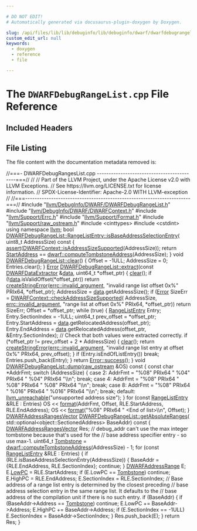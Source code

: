 ```yaml
---

# DO NOT EDIT!
# Automatically generated via docusaurus-plugin-doxygen by Doxygen.

slug: /api/files/lib/lib/debuginfo/lib/debuginfo/dwarf/dwarfdebugrangelist-cpp
custom_edit_url: null
keywords:
  - doxygen
  - reference
  - file

---
```





# The `DWARFDebugRangeList.cpp` File Reference

<DoxygenPage pluginConfig={pluginConfig}>



## Included Headers

<IncludesList>
<IncludesListItem
  filePath="llvm/DebugInfo/DWARF/DWARFDebugRangeList.h"
  permalink="/docs/api/files/include/include/llvm/include/llvm/debuginfo/include/llvm/debuginfo/dwarf/dwarfdebugrangelist-h"
  isLocal="true" />
<IncludesListItem
  filePath="llvm/DebugInfo/DWARF/DWARFContext.h"
  permalink="/docs/api/files/include/include/llvm/include/llvm/debuginfo/include/llvm/debuginfo/dwarf/dwarfcontext-h"
  isLocal="true" />
<IncludesListItem
  filePath="llvm/Support/Errc.h"
  permalink="/docs/api/files/include/include/llvm/include/llvm/support/errc-h"
  isLocal="true" />
<IncludesListItem
  filePath="llvm/Support/Format.h"
  permalink="/docs/api/files/include/include/llvm/include/llvm/support/format-h"
  isLocal="true" />
<IncludesListItem
  filePath="llvm/Support/raw_ostream.h"
  permalink="/docs/api/files/include/include/llvm/include/llvm/support/raw-ostream-h"
  isLocal="true" />
<IncludesListItem
  filePath="cinttypes"
  permalink=""
  isLocal="false" />
<IncludesListItem
  filePath="cstdint"
  permalink=""
  isLocal="false" />
</IncludesList>


## File Listing

The file content with the documentation metadata removed is:

<ProgramListing>

<Link id="l00001" /><CodeLine lineNumber="1"><Highlight kind="comment">//===- DWARFDebugRangesList.cpp -------------------------------------------===//</Highlight><Highlight kind="normal"></Highlight></CodeLine>
<Link id="l00002" /><CodeLine lineNumber="2"><Highlight kind="normal"></Highlight><Highlight kind="comment">//</Highlight><Highlight kind="normal"></Highlight></CodeLine>
<Link id="l00003" /><CodeLine lineNumber="3"><Highlight kind="normal"></Highlight><Highlight kind="comment">// Part of the LLVM Project, under the Apache License v2.0 with LLVM Exceptions.</Highlight><Highlight kind="normal"></Highlight></CodeLine>
<Link id="l00004" /><CodeLine lineNumber="4"><Highlight kind="normal"></Highlight><Highlight kind="comment">// See https://llvm.org/LICENSE.txt for license information.</Highlight><Highlight kind="normal"></Highlight></CodeLine>
<Link id="l00005" /><CodeLine lineNumber="5"><Highlight kind="normal"></Highlight><Highlight kind="comment">// SPDX-License-Identifier: Apache-2.0 WITH LLVM-exception</Highlight><Highlight kind="normal"></Highlight></CodeLine>
<Link id="l00006" /><CodeLine lineNumber="6"><Highlight kind="normal"></Highlight><Highlight kind="comment">//</Highlight><Highlight kind="normal"></Highlight></CodeLine>
<Link id="l00007" /><CodeLine lineNumber="7"><Highlight kind="normal"></Highlight><Highlight kind="comment">//===----------------------------------------------------------------------===//</Highlight><Highlight kind="normal"></Highlight></CodeLine>
<Link id="l00008" /><CodeLine lineNumber="8"><Highlight kind="normal"></Highlight></CodeLine>
<Link id="l00009" /><CodeLine lineNumber="9"><Highlight kind="normal"></Highlight><Highlight kind="preprocessor">#include &quot;<a href="/docs/api/files/include/include/llvm/include/llvm/debuginfo/include/llvm/debuginfo/dwarf/dwarfdebugrangelist-h">llvm/DebugInfo/DWARF/DWARFDebugRangeList.h</a>&quot;</Highlight><Highlight kind="normal"></Highlight></CodeLine>
<Link id="l00010" /><CodeLine lineNumber="10"><Highlight kind="normal"></Highlight><Highlight kind="preprocessor">#include &quot;<a href="/docs/api/files/include/include/llvm/include/llvm/debuginfo/include/llvm/debuginfo/dwarf/dwarfcontext-h">llvm/DebugInfo/DWARF/DWARFContext.h</a>&quot;</Highlight><Highlight kind="normal"></Highlight></CodeLine>
<Link id="l00011" /><CodeLine lineNumber="11"><Highlight kind="normal"></Highlight><Highlight kind="preprocessor">#include &quot;<a href="/docs/api/files/include/include/llvm/include/llvm/support/errc-h">llvm/Support/Errc.h</a>&quot;</Highlight><Highlight kind="normal"></Highlight></CodeLine>
<Link id="l00012" /><CodeLine lineNumber="12"><Highlight kind="normal"></Highlight><Highlight kind="preprocessor">#include &quot;<a href="/docs/api/files/include/include/llvm/include/llvm/support/format-h">llvm/Support/Format.h</a>&quot;</Highlight><Highlight kind="normal"></Highlight></CodeLine>
<Link id="l00013" /><CodeLine lineNumber="13"><Highlight kind="normal"></Highlight><Highlight kind="preprocessor">#include &quot;<a href="/docs/api/files/include/include/llvm/include/llvm/support/raw-ostream-h">llvm/Support/raw&#95;ostream.h</a>&quot;</Highlight><Highlight kind="normal"></Highlight></CodeLine>
<Link id="l00014" /><CodeLine lineNumber="14"><Highlight kind="normal"></Highlight><Highlight kind="preprocessor">#include &lt;cinttypes&gt;</Highlight><Highlight kind="normal"></Highlight></CodeLine>
<Link id="l00015" /><CodeLine lineNumber="15"><Highlight kind="normal"></Highlight><Highlight kind="preprocessor">#include &lt;cstdint&gt;</Highlight><Highlight kind="normal"></Highlight></CodeLine>
<Link id="l00016" /><CodeLine lineNumber="16"><Highlight kind="normal"></Highlight></CodeLine>
<Link id="l00017" /><CodeLine lineNumber="17"><Highlight kind="normal"></Highlight><Highlight kind="keyword">using namespace </Highlight><Highlight kind="normal"><a href="/docs/api/namespaces/llvm">llvm</a>;</Highlight></CodeLine>
<Link id="l00018" /><CodeLine lineNumber="18"><Highlight kind="normal"></Highlight></CodeLine>
<Link id="l00019" /><CodeLine lineNumber="19" lineLink="/docs/api/structs/llvm/dwarfdebugrangelist/rangelistentry/#aab974969801970ba1a8b9b3a0c69f5f5"><Highlight kind="normal"></Highlight><Highlight kind="keywordtype">bool</Highlight><Highlight kind="normal"> <a href="/docs/api/structs/llvm/dwarfdebugrangelist/rangelistentry/#aab974969801970ba1a8b9b3a0c69f5f5">DWARFDebugRangeList::RangeListEntry::isBaseAddressSelectionEntry</a>(</Highlight></CodeLine>
<Link id="l00020" /><CodeLine lineNumber="20"><Highlight kind="normal">    uint8&#95;t AddressSize)</Highlight><Highlight kind="keyword"> const </Highlight><Highlight kind="normal">&#123;</Highlight></CodeLine>
<Link id="l00021" /><CodeLine lineNumber="21"><Highlight kind="normal">  <a href="/docs/api/files/lib/lib/target/lib/target/amdgpu/silowercontrolflow-cpp/#a4868c5d81c5ccc98c47aeab6244346a0">assert</a>(<a href="/docs/api/classes/llvm/dwarfcontext/#ae44667c99ac42386fb7f60170a90b011">DWARFContext::isAddressSizeSupported</a>(AddressSize));</Highlight></CodeLine>
<Link id="l00022" /><CodeLine lineNumber="22"><Highlight kind="normal">  </Highlight><Highlight kind="keywordflow">return</Highlight><Highlight kind="normal"> <a href="/docs/api/structs/llvm/dwarfdebugrangelist/rangelistentry/#afa95d135ac835ee0ca83041eccee588e">StartAddress</a> == <a href="/docs/api/namespaces/llvm/dwarf/#ad31a7a9cab8288e009f13cfabc5afc13">dwarf::computeTombstoneAddress</a>(AddressSize);</Highlight></CodeLine>
<Link id="l00023" /><CodeLine lineNumber="23"><Highlight kind="normal">&#125;</Highlight></CodeLine>
<Link id="l00024" /><CodeLine lineNumber="24"><Highlight kind="normal"></Highlight></CodeLine>
<Link id="l00025" /><CodeLine lineNumber="25" lineLink="/docs/api/classes/llvm/dwarfdebugrangelist/#a3dffeedde1dc4fc34655ee7829a626d3"><Highlight kind="normal"></Highlight><Highlight kind="keywordtype">void</Highlight><Highlight kind="normal"> <a href="/docs/api/classes/llvm/dwarfdebugrangelist/#a3dffeedde1dc4fc34655ee7829a626d3">DWARFDebugRangeList::clear</a>() &#123;</Highlight></CodeLine>
<Link id="l00026" /><CodeLine lineNumber="26"><Highlight kind="normal">  Offset = -1ULL;</Highlight></CodeLine>
<Link id="l00027" /><CodeLine lineNumber="27"><Highlight kind="normal">  AddressSize = 0;</Highlight></CodeLine>
<Link id="l00028" /><CodeLine lineNumber="28"><Highlight kind="normal">  Entries.clear();</Highlight></CodeLine>
<Link id="l00029" /><CodeLine lineNumber="29"><Highlight kind="normal">&#125;</Highlight></CodeLine>
<Link id="l00030" /><CodeLine lineNumber="30"><Highlight kind="normal"></Highlight></CodeLine>
<Link id="l00031" /><CodeLine lineNumber="31" lineLink="/docs/api/classes/llvm/dwarfdebugrangelist/#a25597c272c2c6da035416f2331dccfbd"><Highlight kind="normal"><a href="/docs/api/classes/llvm/error">Error</a> <a href="/docs/api/classes/llvm/dwarfdebugrangelist/#a25597c272c2c6da035416f2331dccfbd">DWARFDebugRangeList::extract</a>(</Highlight><Highlight kind="keyword">const</Highlight><Highlight kind="normal"> <a href="/docs/api/classes/llvm/dwarfdataextractor">DWARFDataExtractor</a> &amp;<a href="/docs/api/files/lib/lib/codegen/staticdatasplitter-cpp/#ad2fefd8832b4b1ea3dbb1f621063bbff">data</a>,</Highlight></CodeLine>
<Link id="l00032" /><CodeLine lineNumber="32"><Highlight kind="normal">                                   uint64&#95;t &#42;offset&#95;ptr) &#123;</Highlight></CodeLine>
<Link id="l00033" /><CodeLine lineNumber="33"><Highlight kind="normal">  <a href="/docs/api/classes/llvm/dwarfdebugrangelist/#a3dffeedde1dc4fc34655ee7829a626d3">clear</a>();</Highlight></CodeLine>
<Link id="l00034" /><CodeLine lineNumber="34"><Highlight kind="normal">  </Highlight><Highlight kind="keywordflow">if</Highlight><Highlight kind="normal"> (!<a href="/docs/api/files/lib/lib/codegen/staticdatasplitter-cpp/#ad2fefd8832b4b1ea3dbb1f621063bbff">data</a>.isValidOffset(&#42;offset&#95;ptr))</Highlight></CodeLine>
<Link id="l00035" /><CodeLine lineNumber="35"><Highlight kind="normal">    </Highlight><Highlight kind="keywordflow">return</Highlight><Highlight kind="normal"> <a href="/docs/api/namespaces/llvm/#a4d2fd926089a58d482fb67a362e11bad">createStringError</a>(<a href="/docs/api/namespaces/llvm/#a59739a4f15fb2ec57a6b7fcfe938546bae55d43eabeefe5a8271b4a3c898bd18f">errc::invalid&#95;argument</a>,</Highlight></CodeLine>
<Link id="l00036" /><CodeLine lineNumber="36"><Highlight kind="normal">                       </Highlight><Highlight kind="stringliteral">&quot;invalid range list offset 0x%&quot;</Highlight><Highlight kind="normal"> PRIx64, &#42;offset&#95;ptr);</Highlight></CodeLine>
<Link id="l00037" /><CodeLine lineNumber="37"><Highlight kind="normal"></Highlight></CodeLine>
<Link id="l00038" /><CodeLine lineNumber="38"><Highlight kind="normal">  AddressSize = <a href="/docs/api/files/lib/lib/codegen/staticdatasplitter-cpp/#ad2fefd8832b4b1ea3dbb1f621063bbff">data</a>.getAddressSize();</Highlight></CodeLine>
<Link id="l00039" /><CodeLine lineNumber="39"><Highlight kind="normal">  </Highlight><Highlight kind="keywordflow">if</Highlight><Highlight kind="normal"> (<a href="/docs/api/classes/llvm/error">Error</a> SizeErr = <a href="/docs/api/classes/llvm/dwarfcontext/#a62e2d6aade48552d756381ef9336576a">DWARFContext::checkAddressSizeSupported</a>(</Highlight></CodeLine>
<Link id="l00040" /><CodeLine lineNumber="40"><Highlight kind="normal">          AddressSize, <a href="/docs/api/namespaces/llvm/#a59739a4f15fb2ec57a6b7fcfe938546bae55d43eabeefe5a8271b4a3c898bd18f">errc::invalid&#95;argument</a>,</Highlight></CodeLine>
<Link id="l00041" /><CodeLine lineNumber="41"><Highlight kind="normal">          </Highlight><Highlight kind="stringliteral">&quot;range list at offset 0x%&quot;</Highlight><Highlight kind="normal"> PRIx64, &#42;offset&#95;ptr))</Highlight></CodeLine>
<Link id="l00042" /><CodeLine lineNumber="42"><Highlight kind="normal">    </Highlight><Highlight kind="keywordflow">return</Highlight><Highlight kind="normal"> SizeErr;</Highlight></CodeLine>
<Link id="l00043" /><CodeLine lineNumber="43"><Highlight kind="normal">  Offset = &#42;offset&#95;ptr;</Highlight></CodeLine>
<Link id="l00044" /><CodeLine lineNumber="44"><Highlight kind="normal">  </Highlight><Highlight kind="keywordflow">while</Highlight><Highlight kind="normal"> (</Highlight><Highlight kind="keyword">true</Highlight><Highlight kind="normal">) &#123;</Highlight></CodeLine>
<Link id="l00045" /><CodeLine lineNumber="45"><Highlight kind="normal">    <a href="/docs/api/structs/llvm/dwarfdebugrangelist/rangelistentry">RangeListEntry</a> Entry;</Highlight></CodeLine>
<Link id="l00046" /><CodeLine lineNumber="46"><Highlight kind="normal">    Entry.SectionIndex = -1ULL;</Highlight></CodeLine>
<Link id="l00047" /><CodeLine lineNumber="47"><Highlight kind="normal"></Highlight></CodeLine>
<Link id="l00048" /><CodeLine lineNumber="48"><Highlight kind="normal">    uint64&#95;t prev&#95;offset = &#42;offset&#95;ptr;</Highlight></CodeLine>
<Link id="l00049" /><CodeLine lineNumber="49"><Highlight kind="normal">    Entry.StartAddress = <a href="/docs/api/files/lib/lib/codegen/staticdatasplitter-cpp/#ad2fefd8832b4b1ea3dbb1f621063bbff">data</a>.getRelocatedAddress(offset&#95;ptr);</Highlight></CodeLine>
<Link id="l00050" /><CodeLine lineNumber="50"><Highlight kind="normal">    Entry.EndAddress =</Highlight></CodeLine>
<Link id="l00051" /><CodeLine lineNumber="51"><Highlight kind="normal">        <a href="/docs/api/files/lib/lib/codegen/staticdatasplitter-cpp/#ad2fefd8832b4b1ea3dbb1f621063bbff">data</a>.getRelocatedAddress(offset&#95;ptr, &amp;Entry.SectionIndex);</Highlight></CodeLine>
<Link id="l00052" /><CodeLine lineNumber="52"><Highlight kind="normal"></Highlight></CodeLine>
<Link id="l00053" /><CodeLine lineNumber="53"><Highlight kind="normal">    </Highlight><Highlight kind="comment">// Check that both values were extracted correctly.</Highlight><Highlight kind="normal"></Highlight></CodeLine>
<Link id="l00054" /><CodeLine lineNumber="54"><Highlight kind="normal">    </Highlight><Highlight kind="keywordflow">if</Highlight><Highlight kind="normal"> (&#42;offset&#95;ptr != prev&#95;offset + 2 &#42; AddressSize) &#123;</Highlight></CodeLine>
<Link id="l00055" /><CodeLine lineNumber="55"><Highlight kind="normal">      <a href="/docs/api/classes/llvm/dwarfdebugrangelist/#a3dffeedde1dc4fc34655ee7829a626d3">clear</a>();</Highlight></CodeLine>
<Link id="l00056" /><CodeLine lineNumber="56"><Highlight kind="normal">      </Highlight><Highlight kind="keywordflow">return</Highlight><Highlight kind="normal"> <a href="/docs/api/namespaces/llvm/#a4d2fd926089a58d482fb67a362e11bad">createStringError</a>(<a href="/docs/api/namespaces/llvm/#a59739a4f15fb2ec57a6b7fcfe938546bae55d43eabeefe5a8271b4a3c898bd18f">errc::invalid&#95;argument</a>,</Highlight></CodeLine>
<Link id="l00057" /><CodeLine lineNumber="57"><Highlight kind="normal">                         </Highlight><Highlight kind="stringliteral">&quot;invalid range list entry at offset 0x%&quot;</Highlight><Highlight kind="normal"> PRIx64,</Highlight></CodeLine>
<Link id="l00058" /><CodeLine lineNumber="58"><Highlight kind="normal">                         prev&#95;offset);</Highlight></CodeLine>
<Link id="l00059" /><CodeLine lineNumber="59"><Highlight kind="normal">    &#125;</Highlight></CodeLine>
<Link id="l00060" /><CodeLine lineNumber="60"><Highlight kind="normal">    </Highlight><Highlight kind="keywordflow">if</Highlight><Highlight kind="normal"> (Entry.isEndOfListEntry())</Highlight></CodeLine>
<Link id="l00061" /><CodeLine lineNumber="61"><Highlight kind="normal">      </Highlight><Highlight kind="keywordflow">break</Highlight><Highlight kind="normal">;</Highlight></CodeLine>
<Link id="l00062" /><CodeLine lineNumber="62"><Highlight kind="normal">    Entries.push&#95;back(Entry);</Highlight></CodeLine>
<Link id="l00063" /><CodeLine lineNumber="63"><Highlight kind="normal">  &#125;</Highlight></CodeLine>
<Link id="l00064" /><CodeLine lineNumber="64"><Highlight kind="normal">  </Highlight><Highlight kind="keywordflow">return</Highlight><Highlight kind="normal"> <a href="/docs/api/classes/llvm/error/#a4dfd0813c3d0e0a30439b5a3e9196b59">Error::success</a>();</Highlight></CodeLine>
<Link id="l00065" /><CodeLine lineNumber="65"><Highlight kind="normal">&#125;</Highlight></CodeLine>
<Link id="l00066" /><CodeLine lineNumber="66"><Highlight kind="normal"></Highlight></CodeLine>
<Link id="l00067" /><CodeLine lineNumber="67" lineLink="/docs/api/classes/llvm/dwarfdebugrangelist/#adfc6560d80dd2ff0053cd7ef7ba0f5f1"><Highlight kind="normal"></Highlight><Highlight kind="keywordtype">void</Highlight><Highlight kind="normal"> <a href="/docs/api/classes/llvm/dwarfdebugrangelist/#adfc6560d80dd2ff0053cd7ef7ba0f5f1">DWARFDebugRangeList::dump</a>(<a href="/docs/api/classes/llvm/raw-ostream">raw&#95;ostream</a> &amp;OS)</Highlight><Highlight kind="keyword"> const </Highlight><Highlight kind="normal">&#123;</Highlight></CodeLine>
<Link id="l00068" /><CodeLine lineNumber="68"><Highlight kind="normal">  </Highlight><Highlight kind="keyword">const</Highlight><Highlight kind="normal"> </Highlight><Highlight kind="keywordtype">char</Highlight><Highlight kind="normal"> &#42;AddrFmt;</Highlight></CodeLine>
<Link id="l00069" /><CodeLine lineNumber="69"><Highlight kind="normal">  </Highlight><Highlight kind="keywordflow">switch</Highlight><Highlight kind="normal"> (AddressSize) &#123;</Highlight></CodeLine>
<Link id="l00070" /><CodeLine lineNumber="70"><Highlight kind="normal">  </Highlight><Highlight kind="keywordflow">case</Highlight><Highlight kind="normal"> 2:</Highlight></CodeLine>
<Link id="l00071" /><CodeLine lineNumber="71"><Highlight kind="normal">    AddrFmt = </Highlight><Highlight kind="stringliteral">&quot;%08&quot;</Highlight><Highlight kind="normal"> PRIx64 </Highlight><Highlight kind="stringliteral">&quot; %04&quot;</Highlight><Highlight kind="normal"> PRIx64 </Highlight><Highlight kind="stringliteral">&quot; %04&quot;</Highlight><Highlight kind="normal"> PRIx64 </Highlight><Highlight kind="stringliteral">&quot;\\n&quot;</Highlight><Highlight kind="normal">;</Highlight></CodeLine>
<Link id="l00072" /><CodeLine lineNumber="72"><Highlight kind="normal">    </Highlight><Highlight kind="keywordflow">break</Highlight><Highlight kind="normal">;</Highlight></CodeLine>
<Link id="l00073" /><CodeLine lineNumber="73"><Highlight kind="normal">  </Highlight><Highlight kind="keywordflow">case</Highlight><Highlight kind="normal"> 4:</Highlight></CodeLine>
<Link id="l00074" /><CodeLine lineNumber="74"><Highlight kind="normal">    AddrFmt = </Highlight><Highlight kind="stringliteral">&quot;%08&quot;</Highlight><Highlight kind="normal"> PRIx64 </Highlight><Highlight kind="stringliteral">&quot; %08&quot;</Highlight><Highlight kind="normal"> PRIx64 </Highlight><Highlight kind="stringliteral">&quot; %08&quot;</Highlight><Highlight kind="normal"> PRIx64 </Highlight><Highlight kind="stringliteral">&quot;\\n&quot;</Highlight><Highlight kind="normal">;</Highlight></CodeLine>
<Link id="l00075" /><CodeLine lineNumber="75"><Highlight kind="normal">    </Highlight><Highlight kind="keywordflow">break</Highlight><Highlight kind="normal">;</Highlight></CodeLine>
<Link id="l00076" /><CodeLine lineNumber="76"><Highlight kind="normal">  </Highlight><Highlight kind="keywordflow">case</Highlight><Highlight kind="normal"> 8:</Highlight></CodeLine>
<Link id="l00077" /><CodeLine lineNumber="77"><Highlight kind="normal">    AddrFmt = </Highlight><Highlight kind="stringliteral">&quot;%08&quot;</Highlight><Highlight kind="normal"> PRIx64 </Highlight><Highlight kind="stringliteral">&quot; %016&quot;</Highlight><Highlight kind="normal"> PRIx64 </Highlight><Highlight kind="stringliteral">&quot; %016&quot;</Highlight><Highlight kind="normal"> PRIx64 </Highlight><Highlight kind="stringliteral">&quot;\\n&quot;</Highlight><Highlight kind="normal">;</Highlight></CodeLine>
<Link id="l00078" /><CodeLine lineNumber="78"><Highlight kind="normal">    </Highlight><Highlight kind="keywordflow">break</Highlight><Highlight kind="normal">;</Highlight></CodeLine>
<Link id="l00079" /><CodeLine lineNumber="79"><Highlight kind="normal">  </Highlight><Highlight kind="keywordflow">default</Highlight><Highlight kind="normal">:</Highlight></CodeLine>
<Link id="l00080" /><CodeLine lineNumber="80"><Highlight kind="normal">    <a href="/docs/api/files/include/include/llvm/include/llvm/support/errorhandling-h/#ace243f5c25697a1107cce46626b3dc94">llvm&#95;unreachable</a>(</Highlight><Highlight kind="stringliteral">&quot;unsupported address size&quot;</Highlight><Highlight kind="normal">);</Highlight></CodeLine>
<Link id="l00081" /><CodeLine lineNumber="81"><Highlight kind="normal">  &#125;</Highlight></CodeLine>
<Link id="l00082" /><CodeLine lineNumber="82"><Highlight kind="normal">  </Highlight><Highlight kind="keywordflow">for</Highlight><Highlight kind="normal"> (</Highlight><Highlight kind="keyword">const</Highlight><Highlight kind="normal"> <a href="/docs/api/structs/llvm/dwarfdebugrangelist/rangelistentry">RangeListEntry</a> &amp;RLE : Entries)</Highlight></CodeLine>
<Link id="l00083" /><CodeLine lineNumber="83"><Highlight kind="normal">    OS &lt;&lt; <a href="/docs/api/namespaces/llvm/#a939bc2108d47080767f0c06ba56caec7">format</a>(AddrFmt, Offset, RLE.StartAddress, RLE.EndAddress);</Highlight></CodeLine>
<Link id="l00084" /><CodeLine lineNumber="84"><Highlight kind="normal">  OS &lt;&lt; <a href="/docs/api/namespaces/llvm/#a939bc2108d47080767f0c06ba56caec7">format</a>(</Highlight><Highlight kind="stringliteral">&quot;%08&quot;</Highlight><Highlight kind="normal"> PRIx64 </Highlight><Highlight kind="stringliteral">&quot; &lt;End of list&gt;\\n&quot;</Highlight><Highlight kind="normal">, Offset);</Highlight></CodeLine>
<Link id="l00085" /><CodeLine lineNumber="85"><Highlight kind="normal">&#125;</Highlight></CodeLine>
<Link id="l00086" /><CodeLine lineNumber="86"><Highlight kind="normal"></Highlight></CodeLine>
<Link id="l00087" /><CodeLine lineNumber="87" lineLink="/docs/api/classes/llvm/dwarfdebugrangelist/#a988c616ede2f0e4cf1c8c4f5faa554c8"><Highlight kind="normal"><a href="/docs/api/namespaces/llvm/#af7b7409cf7c2a265eb671b0023fb9ebf">DWARFAddressRangesVector</a> <a href="/docs/api/classes/llvm/dwarfdebugrangelist/#a988c616ede2f0e4cf1c8c4f5faa554c8">DWARFDebugRangeList::getAbsoluteRanges</a>(</Highlight></CodeLine>
<Link id="l00088" /><CodeLine lineNumber="88"><Highlight kind="normal">    std::optional&lt;object::SectionedAddress&gt; BaseAddr)</Highlight><Highlight kind="keyword"> const </Highlight><Highlight kind="normal">&#123;</Highlight></CodeLine>
<Link id="l00089" /><CodeLine lineNumber="89"><Highlight kind="normal">  <a href="/docs/api/namespaces/llvm/#af7b7409cf7c2a265eb671b0023fb9ebf">DWARFAddressRangesVector</a> Res;</Highlight></CodeLine>
<Link id="l00090" /><CodeLine lineNumber="90"><Highlight kind="normal">  </Highlight><Highlight kind="comment">// debug&#95;addr can&#39;t use the max integer tombstone because that&#39;s used for the</Highlight><Highlight kind="normal"></Highlight></CodeLine>
<Link id="l00091" /><CodeLine lineNumber="91"><Highlight kind="normal">  </Highlight><Highlight kind="comment">// base address specifier entry - so use max-1.</Highlight><Highlight kind="normal"></Highlight></CodeLine>
<Link id="l00092" /><CodeLine lineNumber="92"><Highlight kind="normal">  uint64&#95;t <a href="/docs/api/files/lib/lib/debuginfo/lib/debuginfo/codeview/typehashing-cpp/#a58762abf82ba4b9f2f46d3b89070d6c1">Tombstone</a> = <a href="/docs/api/namespaces/llvm/dwarf/#ad31a7a9cab8288e009f13cfabc5afc13">dwarf::computeTombstoneAddress</a>(AddressSize) - 1;</Highlight></CodeLine>
<Link id="l00093" /><CodeLine lineNumber="93"><Highlight kind="normal">  </Highlight><Highlight kind="keywordflow">for</Highlight><Highlight kind="normal"> (</Highlight><Highlight kind="keyword">const</Highlight><Highlight kind="normal"> <a href="/docs/api/structs/llvm/dwarfdebugrangelist/rangelistentry">RangeListEntry</a> &amp;RLE : Entries) &#123;</Highlight></CodeLine>
<Link id="l00094" /><CodeLine lineNumber="94"><Highlight kind="normal">    </Highlight><Highlight kind="keywordflow">if</Highlight><Highlight kind="normal"> (RLE.isBaseAddressSelectionEntry(AddressSize)) &#123;</Highlight></CodeLine>
<Link id="l00095" /><CodeLine lineNumber="95"><Highlight kind="normal">      BaseAddr = &#123;RLE.EndAddress, RLE.SectionIndex&#125;;</Highlight></CodeLine>
<Link id="l00096" /><CodeLine lineNumber="96"><Highlight kind="normal">      </Highlight><Highlight kind="keywordflow">continue</Highlight><Highlight kind="normal">;</Highlight></CodeLine>
<Link id="l00097" /><CodeLine lineNumber="97"><Highlight kind="normal">    &#125;</Highlight></CodeLine>
<Link id="l00098" /><CodeLine lineNumber="98"><Highlight kind="normal"></Highlight></CodeLine>
<Link id="l00099" /><CodeLine lineNumber="99"><Highlight kind="normal">    <a href="/docs/api/structs/llvm/dwarfaddressrange">DWARFAddressRange</a> E;</Highlight></CodeLine>
<Link id="l00100" /><CodeLine lineNumber="100"><Highlight kind="normal">    E.<a href="/docs/api/structs/llvm/dwarfaddressrange/#a1dac28e965794b70aafbf7caa1cb2210">LowPC</a> = RLE.StartAddress;</Highlight></CodeLine>
<Link id="l00101" /><CodeLine lineNumber="101"><Highlight kind="normal">    </Highlight><Highlight kind="keywordflow">if</Highlight><Highlight kind="normal"> (E.LowPC == <a href="/docs/api/files/lib/lib/debuginfo/lib/debuginfo/codeview/typehashing-cpp/#a58762abf82ba4b9f2f46d3b89070d6c1">Tombstone</a>)</Highlight></CodeLine>
<Link id="l00102" /><CodeLine lineNumber="102"><Highlight kind="normal">      </Highlight><Highlight kind="keywordflow">continue</Highlight><Highlight kind="normal">;</Highlight></CodeLine>
<Link id="l00103" /><CodeLine lineNumber="103"><Highlight kind="normal">    E.HighPC = RLE.EndAddress;</Highlight></CodeLine>
<Link id="l00104" /><CodeLine lineNumber="104"><Highlight kind="normal">    E.SectionIndex = RLE.SectionIndex;</Highlight></CodeLine>
<Link id="l00105" /><CodeLine lineNumber="105"><Highlight kind="normal">    </Highlight><Highlight kind="comment">// Base address of a range list entry is determined by the closest preceding</Highlight><Highlight kind="normal"></Highlight></CodeLine>
<Link id="l00106" /><CodeLine lineNumber="106"><Highlight kind="normal">    </Highlight><Highlight kind="comment">// base address selection entry in the same range list. It defaults to the</Highlight><Highlight kind="normal"></Highlight></CodeLine>
<Link id="l00107" /><CodeLine lineNumber="107"><Highlight kind="normal">    </Highlight><Highlight kind="comment">// base address of the compilation unit if there is no such entry.</Highlight><Highlight kind="normal"></Highlight></CodeLine>
<Link id="l00108" /><CodeLine lineNumber="108"><Highlight kind="normal">    </Highlight><Highlight kind="keywordflow">if</Highlight><Highlight kind="normal"> (BaseAddr) &#123;</Highlight></CodeLine>
<Link id="l00109" /><CodeLine lineNumber="109"><Highlight kind="normal">      </Highlight><Highlight kind="keywordflow">if</Highlight><Highlight kind="normal"> (BaseAddr-&gt;Address == <a href="/docs/api/files/lib/lib/debuginfo/lib/debuginfo/codeview/typehashing-cpp/#a58762abf82ba4b9f2f46d3b89070d6c1">Tombstone</a>)</Highlight></CodeLine>
<Link id="l00110" /><CodeLine lineNumber="110"><Highlight kind="normal">        </Highlight><Highlight kind="keywordflow">continue</Highlight><Highlight kind="normal">;</Highlight></CodeLine>
<Link id="l00111" /><CodeLine lineNumber="111"><Highlight kind="normal">      E.LowPC += BaseAddr-&gt;Address;</Highlight></CodeLine>
<Link id="l00112" /><CodeLine lineNumber="112"><Highlight kind="normal">      E.HighPC += BaseAddr-&gt;Address;</Highlight></CodeLine>
<Link id="l00113" /><CodeLine lineNumber="113"><Highlight kind="normal">      </Highlight><Highlight kind="keywordflow">if</Highlight><Highlight kind="normal"> (E.SectionIndex == -1ULL)</Highlight></CodeLine>
<Link id="l00114" /><CodeLine lineNumber="114"><Highlight kind="normal">        E.SectionIndex = BaseAddr-&gt;SectionIndex;</Highlight></CodeLine>
<Link id="l00115" /><CodeLine lineNumber="115"><Highlight kind="normal">    &#125;</Highlight></CodeLine>
<Link id="l00116" /><CodeLine lineNumber="116"><Highlight kind="normal">    Res.push&#95;back(E);</Highlight></CodeLine>
<Link id="l00117" /><CodeLine lineNumber="117"><Highlight kind="normal">  &#125;</Highlight></CodeLine>
<Link id="l00118" /><CodeLine lineNumber="118"><Highlight kind="normal">  </Highlight><Highlight kind="keywordflow">return</Highlight><Highlight kind="normal"> Res;</Highlight></CodeLine>
<Link id="l00119" /><CodeLine lineNumber="119"><Highlight kind="normal">&#125;</Highlight></CodeLine>

</ProgramListing>


</DoxygenPage>
